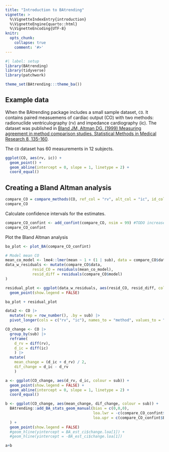 ```yaml
---
title: "Introduction to BAtrending"
vignette: >
  %\VignetteIndexEntry{introduction}
  %\VignetteEngine{quarto::html}
  %\VignetteEncoding{UTF-8}
knitr:
  opts_chunk:
    collapse: true
    comment: '#>'
---
```


```r
#| label: setup
library(BAtrending)
library(tidyverse)
library(patchwork)

theme_set(BAtrending:::theme_ba())
```

## Example data

When the BAtrending package includes a small sample dataset, `CO`. It contains paired measuemens of cardiac output (CO) with two methods: radionuclide ventriculography (rv) and impedance cardiography (ic). The dataset was published in [Bland JM, Altman DG. (1999) Measuring agreement in method comparison studies. Statistical Methods in Medical Research 8, 135-160](https://doi.org/10.1177/096228029900800204).

The `CO` dataset has 60 measurements in 12 subjects.

```r
ggplot(CO, aes(rv, ic)) +
  geom_point() + 
  geom_abline(intercept = 0, slope = 1, linetype = 2) +
  coord_equal()
```

## Creating a Bland Altman analysis

```r
compare_CO = compare_methods(CO, ref_col = "rv", alt_col = "ic", id_col = "sub")
compare_CO
```

Calculate confidence intervals for the estimates. 

```r
compare_CO_confint <- add_confint(compare_CO, nsim = 99) #TODO increase to 1999
compare_CO_confint
```

Plot the Bland Altman analysis

```r
ba_plot <- plot_BA(compare_CO_confint)
```

```r
# Model mean CO
mean_co_model <- lme4::lmer(mean ~ 1 + (1 | sub), data = compare_CO$data)
data_w_residuals <- mutate(compare_CO$data,
            resid_CO = residuals(mean_co_model),
            resid_diff = residuals(compare_CO$model)
)

residual_plot <- ggplot(data_w_residuals, aes(resid_CO, resid_diff, color = sub)) + 
  geom_point(show.legend = FALSE) 

ba_plot + residual_plot
```

```r
data2 <- CO |> 
  mutate(rep = row_number(), .by = sub) |> 
  pivot_longer(cols = c("rv", "ic"), names_to = "method", values_to = "CO")
```

```r
CO_change <- CO |> 
  group_by(sub) |> 
  reframe(
    d_rv = diff(rv),
    d_ic = diff(ic)
    ) |> 
  mutate(
    mean_change = (d_ic + d_rv) / 2,
    dif_change = d_ic - d_rv
    )

a <- ggplot(CO_change, aes(d_rv, d_ic, colour = sub)) +
  geom_point(show.legend = FALSE) + 
  geom_abline(intercept = 0, slope = 1, linetype = 2) +
  coord_equal()

b <- ggplot(CO_change, aes(mean_change, dif_change, colour = sub)) + 
  BAtrending::add_BA_stats_geom_manual(bias = c(0,0,0),
                                       loa.lwr = -c(compare_CO_confint$BA_stats$change.loa, compare_CO_confint$BA_stats_ci$change.loa),
                                       loa.upr = c(compare_CO_confint$BA_stats$change.loa, compare_CO_confint$BA_stats_ci$change.loa)
  ) +
  geom_point(show.legend = FALSE)  
  #geom_hline(yintercept = BA_est_ci$change.loa[1]) +
  #geom_hline(yintercept = -BA_est_ci$change.loa[1])

a+b
```